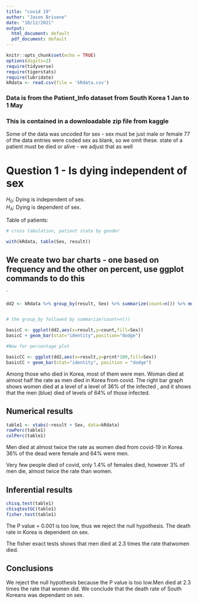 ```yaml
---
title: "covid 19"
author: "Jason Briseno"
date: "10/12/2021"
output:
  html_document: default
  pdf_document: default
---
```


```r
knitr::opts_chunk$set(echo = TRUE)
options(digits=2)
require(tidyverse)
require(tigerstats)
require(lubridate)
kRdata <- read.csv(file = 'kRdata.csv')
```
### Data is from the Patient_Info dataset from South Korea 1 Jan to 1 May 
### This is contained in a downloadable zip file from kaggle

Some of the data was uncoded for sex - sex must be just male or female
77 of the data entries were coded sex  as blank, so we omit these.
state of a patient must be died or alive - we adjust that as well   
  
# Question 1 - Is dying independent of sex

$H_0$: Dying is independent of sex.  
$H_A$: Dying is dependent of sex.  



Table of patients:
```r

# cross tabulation, patient state by gender

with(kRdata, table(Sex, result))

```

## We create two bar charts - one based on frequency and the other on percent, use ggplot commands to do this

`
```r
dd2 <- kRdata %>% group_by(result, Sex) %>% summarize(count=n()) %>% mutate(prcnt=count/sum(count))


# the group_by followed by summarize(count=n())

basicC <- ggplot(dd2,aes(x=result,y=count,fill=Sex))
basicC + geom_bar(stat="identity",position="dodge")

#Now for percentage plot

basicCC <- ggplot(dd2,aes(x=result,y=prcnt*100,fill=Sex)) 
basicCC + geom_bar(stat="identity", position = "dodge")
```
  
Among those who died in Korea, most of them were men. Woman died at almost half the rate as men died in Korea from covid. The right bar graph shows women died at a level of a level of 36% of the infected , and it shows that the men (blue) died of levels of 64% of those infected.





  
## Numerical results

```r
table1 <- xtabs(~result + Sex, data=kRdata)
rowPerc(table1)
colPerc(table1)
```
Men died at almost twice the rate as women died from covid-19 in Korea. 36% of the dead were female and 64% were men.   

Very few people died of covid, only 1.4% of females died, however 3% of men die, almost twice the rate than women. 

## Inferential results 

```r
chisq.test(table1)
chisqtestGC(table1)
fisher.test(table1)
```

The P value = 0.001 is too low, thus we reject the null hypothesis. The death rate in Korea is dependent on sex.

The fisher exact tests shows that men died at 2.3 times the rate thatwomen died.

## Conclusions

We reject the null hypothesis because the P value is too low.Men died at 2.3 times the rate that women did. We conclude that the death rate of South Koreans was dependant on sex.